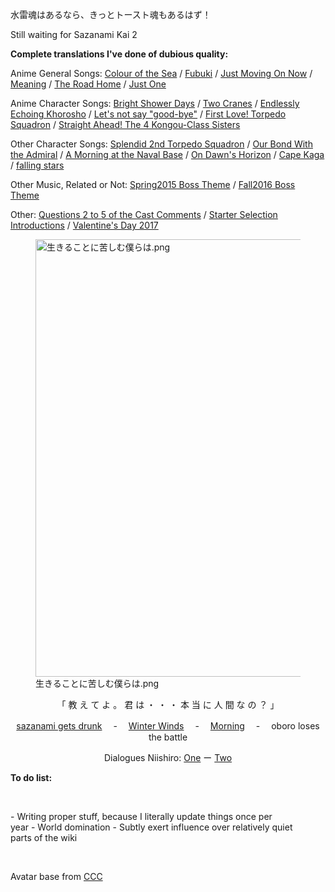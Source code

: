 水雷魂はあるなら、きっとトースト魂もあるはず！

Still waiting for Sazanami Kai 2


'''Complete translations I've done of dubious quality:'''

Anime General Songs: [http://kancolle.wikia.com/wiki/Anime/Music/Lyrics#Color_of_the_Sea Colour of the Sea] / [http://kancolle.wikia.com/wiki/Anime/Music/Lyrics#Fubuki Fubuki] / [http://kancolle.wikia.com/wiki/Anime/Music/Lyrics#Just_Moving_On_Now Just Moving On Now] / [http://kancolle.wikia.com/wiki/Anime/Music/Lyrics#Meaning Meaning] / [http://kancolle.wikia.com/wiki/User_blog:ToastSoul/Return The Road Home] / [http://kancolle.wikia.com/wiki/User_blog:ToastSoul/Just_One Just One]

Anime Character Songs: [http://kancolle.wikia.com/wiki/User_blog:ToastSoul/Bright_Shower_Days Bright Shower Days] / [http://kancolle.wikia.com/wiki/User_blog:ToastSoul/Two_Cranes Two Cranes] / [http://kancolle.wikia.com/wiki/User_blog:ToastSoul/Endlessly_Echoing_Khorosho Endlessly Echoing Khorosho] / [http://kancolle.wikia.com/wiki/User_blog:ToastSoul/Let%27s_not_say_%22good-bye%22 Let's not say "good-bye"] / [http://kancolle.wikia.com/wiki/User_blog:ToastSoul/First_Love!_Torpedo_Squadron First Love! Torpedo Squadron] / [http://kancolle.wikia.com/wiki/User_blog:ToastSoul/Straight_Ahead!_The_4_Kongou-Class_Sisters Straight Ahead! The 4 Kongou-Class Sisters]

Other Character Songs: [http://kancolle.wikia.com/wiki/User_blog:ToastSoul/Splendid_2nd_Torpedo_Squadron Splendid 2nd Torpedo Squadron] / [http://kancolle.wikia.com/wiki/User_blog:ToastSoul/Bond_with_the_Admiral Our Bond With the Admiral] / [http://kancolle.wikia.com/wiki/User_blog:ToastSoul/A_Morning_at_the_Naval_Base A Morning at the Naval Base] / [http://kancolle.wikia.com/wiki/User_blog:ToastSoul/On_Dawn%27s_Horizon On Dawn's Horizon] / [http://kancolle.wikia.com/wiki/User_blog:ToastSoul/Cape_Kaga Cape Kaga] / [http://kancolle.wikia.com/wiki/User_blog:ToastSoul/falling_stars_/_%E3%81%AA%E3%81%8C%E3%82%8C%E3%81%BC%E3%81%97 falling stars]

Other Music, Related or Not:
[http://kancolle.wikia.com/wiki/User_blog:ToastSoul/E-5,E-6_Boss_Theme Spring2015 Boss Theme] / [http://kancolle.wikia.com/wiki/User_blog:ToastSoul/Fall2016_E-5_Boss_Theme Fall2016 Boss Theme]

Other:
[http://kancolle.wikia.com/wiki/Anime/Staff_%26_Cast/Cast_Comments Questions 2 to 5 of the Cast Comments] / [http://kancolle.wikia.com/wiki/User_blog:ToastSoul/Ship_Selection_Screen_Introductions Starter Selection Introductions] / [https://docs.google.com/document/d/1-zeZ_-DNcVwvyqO-FplESVcplPm-FkpAZsvJbhkel00/edit?usp=sharing Valentine's Day 2017]



[[File:生きることに苦しむ僕らは.png|thumb|center|700px]]
<div style="text-align:center;">

「 教 え て よ 。 君 は ・ ・ ・   本 当 に 人 間 な の ？ 」

[http://kancolle.wikia.com/wiki/User_blog:ToastSoul/Sazanami_gets_drunk sazanami gets drunk] 　-　 [http://kancolle.wikia.com/wiki/User_blog:ToastSoul/Winter_Winds Winter Winds] 　-　 [http://kancolle.wikia.com/wiki/User_blog:ToastSoul/Morning Morning] 　-　 oboro loses the battle

<poem>

Dialogues
Niishiro: [http://kancolle.wikia.com/wiki/User_blog:ToastSoul/Dialogues:_Niishiro_1 One] ー [http://kancolle.wikia.com/wiki/User_blog:ToastSoul/Dialogues:_Niishiro_2 Two]
</poem>
</div>


'''To do list:'''

<div style="white-space:pre">- Writing proper stuff, because I literally update things once per year
- World domination
- Subtly exert influence over relatively quiet parts of the wiki
</div>

Avatar base from [http://www.pixiv.net/member.php?id=4949835 CCC]